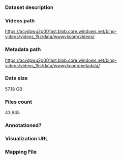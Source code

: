 ### Dataset description

### Videos path

https://acvdpwu2p001ast.blob.core.windows.net/bing-videos/videos_15s/data/wwwvkcom/videos/

### Metadata path

https://acvdpwu2p001ast.blob.core.windows.net/bing-videos/videos_15s/data/wwwvkcom/metadata/

### Data size

57.18 GB

### Files count

43,645

### Annotationed?

### Visualization URL

### Mapping File